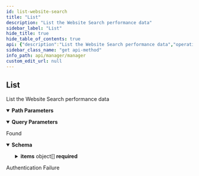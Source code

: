 ```yaml
---
id: list-website-search
title: "List"
description: "List the Website Search performance data"
sidebar_label: "List"
hide_title: true
hide_table_of_contents: true
api: {"description":"List the Website Search performance data","operationId":"listWebsiteSearch","parameters":[{"description":"The website URL, url-encoded.","in":"path","name":"website","required":true,"schema":{"type":"string"}},{"description":"The cursor","in":"query","name":"cursor","required":false,"schema":{"type":"string"}},{"description":"The start date, inclusive, in yyyy-MM-dd format.","in":"query","name":"since","required":true,"schema":{"type":"string"}},{"description":"The end date, inclusive, in yyyy-MM-dd format.","in":"query","name":"until","required":true,"schema":{"type":"string"}},{"description":"The dimensions, e.g. `query`, `page`. Must repeat for each dimension.","in":"query","name":"dimensions","required":true,"schema":{"type":"array","items":{"type":"string"}},"style":"form"},{"description":"The Google access token, must have access to the Google Search Console scope","in":"query","name":"google_access_token","required":true,"schema":{"type":"string"}},{"description":"The maximum number of results","in":"query","name":"limit","required":false,"schema":{"type":"integer","default":10}}],"responses":{"200":{"content":{"application/json":{"schema":{"type":"object","description":"A page object with links to move to other pages and the list of objects.","properties":{"first":{"type":"string","description":"The link to the first page.","nullable":true},"items":{"type":"array","description":"An array of objects.","items":{"type":"object","description":"Search Data","properties":{"clicks":{"type":"integer","format":"int32","description":"Number of clicks."},"ctr":{"type":"number","format":"double","description":"CTR."},"id":{"type":"integer","format":"int64","description":"The id: it's now a unique id, but a row index."},"impressions":{"type":"integer","format":"int32","description":"Number of impressions."},"keys":{"type":"array","description":"The keys for the current data, matching the provided `dimensions` in the query.","items":{"type":"string","description":"The keys for the current data, matching the provided `dimensions` in the query."}},"position":{"type":"number","format":"double","description":"Position."},"score":{"type":"number","format":"double","description":"A score to spot traffic opportunities, from 0.0 to 1.0 (the higher the better). The score is based on the traffic data."}},"required":["clicks","ctr","id","impressions","keys","position","score"],"title":"WebsiteSearch"}},"last":{"type":"string","description":"The link to the last page.","nullable":true},"next":{"type":"string","description":"The link to the next page or `null` if there's no page.","nullable":true},"prev":{"type":"string","description":"The link to the previous page or `null` if there's no page.","nullable":true},"self":{"type":"string","description":"The link to the current page.","nullable":true}},"required":["first","items","last","next","prev","self"],"title":"PageWebsiteSearch"}}},"description":"Found"},"401":{"description":"Authentication Failure"}},"tags":["Google Search Console"],"method":"get","path":"/ext/google/searchconsole/websites/{website}/searches","servers":[{"url":"https://api.wordlift.io"}],"securitySchemes":{"ApiKey":{"description":"`Key {your key}`","in":"header","name":"Authorization","type":"apiKey"},"OAuth2":{"flows":{"authorizationCode":{"authorizationUrl":"https://s.wordlift.io/oauth/authorize/","scopes":{"basic":"basic scope"},"tokenUrl":"https://s.wordlift.io/oauth/token/"}},"type":"oauth2"}},"info":{"contact":{"email":"hello@wordlift.io","name":"WordLift","url":"https://wordlift.io"},"description":"Subscription management and related services.","license":{"name":"(c) copyright 2022-present WordLift","url":"https://wordlift.io"},"termsOfService":"https://wordlift.io/terms-of-service/","title":"Manager","version":"1.0"},"postman":{"name":"List","description":{"content":"List the Website Search performance data","type":"text/plain"},"url":{"path":["ext","google","searchconsole","websites",":website","searches"],"host":["{{baseUrl}}"],"query":[{"disabled":false,"description":{"content":"The cursor","type":"text/plain"},"key":"cursor","value":""},{"disabled":false,"description":{"content":"(Required) The start date, inclusive, in yyyy-MM-dd format.","type":"text/plain"},"key":"since","value":""},{"disabled":false,"description":{"content":"(Required) The end date, inclusive, in yyyy-MM-dd format.","type":"text/plain"},"key":"until","value":""},{"disabled":false,"description":{"content":"(Required) The dimensions, e.g. `query`, `page`. Must repeat for each dimension.","type":"text/plain"},"key":"dimensions","value":""},{"disabled":false,"description":{"content":"(Required) The Google access token, must have access to the Google Search Console scope","type":"text/plain"},"key":"google_access_token","value":""},{"disabled":false,"description":{"content":"The maximum number of results","type":"text/plain"},"key":"limit","value":""}],"variable":[{"disabled":false,"description":{"content":"(Required) The website URL, url-encoded.","type":"text/plain"},"type":"any","value":"","key":"website"}]},"header":[{"key":"Accept","value":"application/json"}],"method":"GET"}}
sidebar_class_name: "get api-method"
info_path: api/manager/manager
custom_edit_url: null
---
```



## List



List the Website Search performance data

<details style={{"marginBottom":"1rem"}} data-collapsed={false} open={true}><summary style={{}}><strong>Path Parameters</strong></summary><div><ul><ParamsItem className={"paramsItem"} param={{"description":"The website URL, url-encoded.","in":"path","name":"website","required":true,"schema":{"type":"string"}}}></ParamsItem></ul></div></details><details style={{"marginBottom":"1rem"}} data-collapsed={false} open={true}><summary style={{}}><strong>Query Parameters</strong></summary><div><ul><ParamsItem className={"paramsItem"} param={{"description":"The cursor","in":"query","name":"cursor","required":false,"schema":{"type":"string"}}}></ParamsItem><ParamsItem className={"paramsItem"} param={{"description":"The start date, inclusive, in yyyy-MM-dd format.","in":"query","name":"since","required":true,"schema":{"type":"string"}}}></ParamsItem><ParamsItem className={"paramsItem"} param={{"description":"The end date, inclusive, in yyyy-MM-dd format.","in":"query","name":"until","required":true,"schema":{"type":"string"}}}></ParamsItem><ParamsItem className={"paramsItem"} param={{"description":"The dimensions, e.g. `query`, `page`. Must repeat for each dimension.","in":"query","name":"dimensions","required":true,"schema":{"type":"array","items":{"type":"string"}},"style":"form"}}></ParamsItem><ParamsItem className={"paramsItem"} param={{"description":"The Google access token, must have access to the Google Search Console scope","in":"query","name":"google_access_token","required":true,"schema":{"type":"string"}}}></ParamsItem><ParamsItem className={"paramsItem"} param={{"description":"The maximum number of results","in":"query","name":"limit","required":false,"schema":{"type":"integer","default":10}}}></ParamsItem></ul></div></details><div><ApiTabs><TabItem label={"200"} value={"200"}><div>

Found

</div><div><MimeTabs schemaType={"response"}><TabItem label={"application/json"} value={"application/json"}><SchemaTabs><TabItem label={"Schema"} value={"Schema"}><details style={{}} data-collapsed={false} open={true}><summary style={{"textAlign":"left"}}><strong>Schema</strong></summary><div style={{"textAlign":"left","marginLeft":"1rem"}}></div><ul style={{"marginLeft":"1rem"}}><SchemaItem collapsible={false} name={"first"} required={false} schemaName={"string"} qualifierMessage={undefined} schema={{"type":"string","description":"The link to the first page.","nullable":true}}></SchemaItem><SchemaItem collapsible={true} className={"schemaItem"}><details style={{}}><summary style={{}}><strong>items</strong><span style={{"opacity":"0.6"}}> object[]</span><strong style={{"fontSize":"var(--ifm-code-font-size)","color":"var(--openapi-required)"}}> required</strong></summary><div style={{"marginLeft":"1rem"}}><div style={{"marginTop":".5rem","marginBottom":".5rem"}}>

An array of objects.

</div><li><div style={{"fontSize":"var(--ifm-code-font-size)","opacity":"0.6","marginLeft":"-.5rem","paddingBottom":".5rem"}}>Array [</div></li><SchemaItem collapsible={false} name={"clicks"} required={false} schemaName={"int32"} qualifierMessage={undefined} schema={{"type":"integer","format":"int32","description":"Number of clicks."}}></SchemaItem><SchemaItem collapsible={false} name={"ctr"} required={false} schemaName={"double"} qualifierMessage={undefined} schema={{"type":"number","format":"double","description":"CTR."}}></SchemaItem><SchemaItem collapsible={false} name={"id"} required={false} schemaName={"int64"} qualifierMessage={undefined} schema={{"type":"integer","format":"int64","description":"The id: it's now a unique id, but a row index."}}></SchemaItem><SchemaItem collapsible={false} name={"impressions"} required={false} schemaName={"int32"} qualifierMessage={undefined} schema={{"type":"integer","format":"int32","description":"Number of impressions."}}></SchemaItem><SchemaItem collapsible={false} name={"keys"} required={false} schemaName={"string[]"} qualifierMessage={undefined} schema={{"type":"array","description":"The keys for the current data, matching the provided `dimensions` in the query.","items":{"type":"string","description":"The keys for the current data, matching the provided `dimensions` in the query."}}}></SchemaItem><SchemaItem collapsible={false} name={"position"} required={false} schemaName={"double"} qualifierMessage={undefined} schema={{"type":"number","format":"double","description":"Position."}}></SchemaItem><SchemaItem collapsible={false} name={"score"} required={false} schemaName={"double"} qualifierMessage={undefined} schema={{"type":"number","format":"double","description":"A score to spot traffic opportunities, from 0.0 to 1.0 (the higher the better). The score is based on the traffic data."}}></SchemaItem><li><div style={{"fontSize":"var(--ifm-code-font-size)","opacity":"0.6","marginLeft":"-.5rem"}}>]</div></li></div></details></SchemaItem><SchemaItem collapsible={false} name={"last"} required={false} schemaName={"string"} qualifierMessage={undefined} schema={{"type":"string","description":"The link to the last page.","nullable":true}}></SchemaItem><SchemaItem collapsible={false} name={"next"} required={false} schemaName={"string"} qualifierMessage={undefined} schema={{"type":"string","description":"The link to the next page or `null` if there's no page.","nullable":true}}></SchemaItem><SchemaItem collapsible={false} name={"prev"} required={false} schemaName={"string"} qualifierMessage={undefined} schema={{"type":"string","description":"The link to the previous page or `null` if there's no page.","nullable":true}}></SchemaItem><SchemaItem collapsible={false} name={"self"} required={false} schemaName={"string"} qualifierMessage={undefined} schema={{"type":"string","description":"The link to the current page.","nullable":true}}></SchemaItem></ul></details></TabItem><TabItem label={"Example (from schema)"} value={"Example (from schema)"}><ResponseSamples responseExample={"{\n  \"first\": \"string\",\n  \"items\": [\n    {\n      \"clicks\": 0,\n      \"ctr\": 0,\n      \"id\": 0,\n      \"impressions\": 0,\n      \"keys\": [\n        \"string\"\n      ],\n      \"position\": 0,\n      \"score\": 0\n    }\n  ],\n  \"last\": \"string\",\n  \"next\": \"string\",\n  \"prev\": \"string\",\n  \"self\": \"string\"\n}"} language={"json"}></ResponseSamples></TabItem></SchemaTabs></TabItem></MimeTabs></div></TabItem><TabItem label={"401"} value={"401"}><div>

Authentication Failure

</div><div></div></TabItem></ApiTabs></div>
      